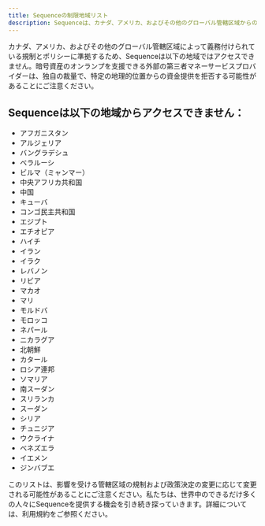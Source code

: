 ```yaml
---
title: Sequenceの制限地域リスト
description: Sequenceは、カナダ、アメリカ、およびその他のグローバル管轄区域からの規制要件により、特定の地域で制限されています。
---
```


カナダ、アメリカ、およびその他のグローバル管轄区域によって義務付けられている規制とポリシーに準拠するため、Sequenceは以下の地域ではアクセスできません。暗号資産のオンランプを支援できる外部の第三者マネーサービスプロバイダーは、独自の裁量で、特定の地理的位置からの資金提供を拒否する可能性があることにご注意ください。

## Sequenceは以下の地域からアクセスできません：

* アフガニスタン
* アルジェリア
* バングラデシュ
* ベラルーシ
* ビルマ（ミャンマー）
* 中央アフリカ共和国
* 中国
* キューバ
* コンゴ民主共和国
* エジプト
* エチオピア
* ハイチ
* イラン
* イラク
* レバノン
* リビア
* マカオ
* マリ
* モルドバ
* モロッコ
* ネパール
* ニカラグア
* 北朝鮮
* カタール
* ロシア連邦
* ソマリア
* 南スーダン
* スリランカ
* スーダン
* シリア
* チュニジア
* ウクライナ
* ベネズエラ
* イエメン
* ジンバブエ

このリストは、影響を受ける管轄区域の規制および政策決定の変更に応じて変更される可能性があることにご注意ください。私たちは、世界中のできるだけ多くの人々にSequenceを提供する機会を引き続き探っていきます。詳細については、利用規約をご参照ください。
